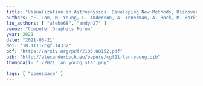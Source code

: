 ---
title: "Visualization in Astrophysics: Developing New Methods, Discovering Our Universe, and Educating the Earth"
authors: "F. Lan, M. Young, L. Anderson, A. Ynnerman, A. Bock, M. Borkin, A. Forbes, J. Kollmeier, B. Wang"
liu_authors: [ "alebo68", "andyn27" ]
venue: "Computer Graphics Forum"
year: 2021
date: "2021-06-21"
doi: "10.1111/cgf.14332"
pdf: "https://arxiv.org/pdf/2106.00152.pdf"
bib: "http://alexanderbock.eu/papers/cgf21-lan-young.bib"
thumbnail: "./2021_lan_young_star.png"

tags: [ "openspace" ]
---

